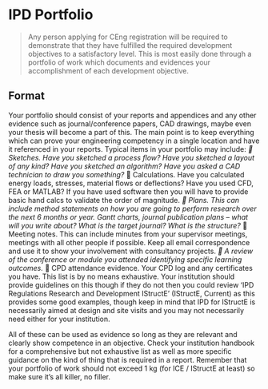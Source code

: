 # IPD Portfolio

> Any person applying for CEng registration will be required to demonstrate that they have fulfilled the required development objectives to a satisfactory level. This is most easily done through a portfolio of work which documents and evidences your accomplishment of each development objective.


## Format

Your portfolio should consist of your reports and appendices and any other evidence such as
journal/conference papers, CAD drawings, maybe even your thesis will become a part of this.
The main point is to keep everything which can prove your engineering competency in a
single location and have it referenced in your reports. Typical items in your portfolio may
include:
* Sketches. Have you sketched a process flow? Have you sketched a layout of any
kind? Have you sketched an algorithm? Have you asked a CAD technician to draw
you something?
* Calculations. Have you calculated energy loads, stresses, material flows or
deflections? Have you used CFD, FEA or MATLAB? If you have used software then
you will have to provide basic hand calcs to validate the order of magnitude.
* Plans. This can include method statements on how you are going to perform research
over the next 6 months or year. Gantt charts, journal publication plans – what will you
write about? What is the target journal? What is the structure?
* Meeting notes. This can include minutes from your supervisor meetings, meetings
with all other people if possible. Keep all email correspondence and use it to show
your involvement with consultancy projects.
* A review of the conference or module you attended identifying specific learning
outcomes.
* CPD attendance evidence. Your CPD log and any certificates you have.
This list is by no means exhaustive. Your institution should provide guidelines on this though if
they do not then you could review ‘IPD Regulations Research and Development IStructE’
(IStructE, Current) as this provides some good examples, though keep in mind that IPD for
IStructE is necessarily aimed at design and site visits and you may not necessarily need
either for your institution.

All of these can be used as evidence so long as they are relevant and clearly show
competence in an objective. Check your institution handbook for a comprehensive but not
exhaustive list as well as more specific guidance on the kind of thing that is required in a
report. Remember that your portfolio of work should not exceed 1 kg (for ICE / IStructE at
least) so make sure it’s all killer, no filler.